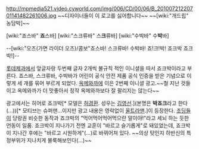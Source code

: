 http://mpmedia521.video.cyworld.com/img/006/CD/00/06/B_20100721220701141482261006.jpg
~~디자이너들이 이 로고를 싫어합니다~~
~~[wiki:"개드립" 농담박]~~


[wiki:"죠스바" '''죠'''스바]
[wiki:"스크류바" 스'''크'''류바]
[wiki:"수박바" 수'''박'''바]

--[wiki:"오즈(가면 라이더 오즈)/콤보"죠스바! 스크류바! 수박바! 죠!크!박! 죠크박 죠크박!]-- 

[[롯데제과]]에서 앞글자랑 두번째 글자 2개씩 불규칙 적인 이니셜을 따서 죠크박이라고 부른다. 죠스바, 스크류바, 수박바가 어린이 공식 안전 제품 공식 인증을 받은 기념으로 이렇게 세 개를 묶어 부르게 되었다. [[옥메와까]]에 이은 2번째 이니셜 광고.~~철 지난 것들이고 옥메와까가 더 맛좋아서 정작 옥메와까보다 잘 팔리지는 않는다~~ 

{{{#!html
<iframe width="420" height="315" src="http://www.youtube.com/embed/9lcTSfzVSj4" frameborder="0" allowfullscreen></iframe>
}}}
광고에서는 히어로 죠크박[* 모델은 [[허경환]]. 성우는 [[김영선]].](본명은  '''박죠크'''라고 한다(...))[* 모티브는 슈퍼맨...이지만 광고 내용은 영락없이 [[울트라맨]].]이 등장한다. [[초딩]]들이 당랑권 비슷한 동작과 죠크박의 "먹어먹어먹어먹으란 말이야!"라고 세뇌 하는 듯한 언동이 일품. 죠크박이 지나가기 전엔 교훈이 "바르고 슬기롭게"로 돼있었는데, 죠크박이 지나간 후에는 "바르고 시원하게"(...)로 바뀌어져 있다. ~~의상 탓인지 하반신의 특정부위가 지나치게 불룩해보인다(...)~~
